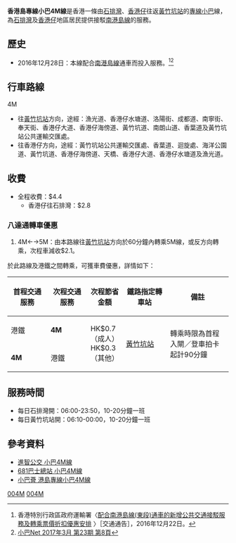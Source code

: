 {{公共汽車路線基礎資訊
|路線名稱=專線小巴4M線
|代表圖像=VD4446 Hong Kong Island 4M 14-01-2019.jpg
|代表圖像二=
|經營者=進智公交
|所屬車廠=
|路線用車=[[豐田Coaster|豐田Coaster]]<br>[[三菱Fuso_Rosa|三菱Fuso Rosa]]
|起點站=[[石排灣邨公共運輸交匯處|香港仔（石排灣）]]
|途經地點=[[香港仔|香港仔]][[南寧街小巴總站|南寧街小巴總站]]
|終點站=[[黃竹坑站|黃竹坑站]]
|路線性質=
|全程行駛里程=
|全程行車時間=10分鐘
|單程行車時間=
|服務時間=
|起點站服務時間=0600-2350
|終點站服務時間=0610-2400
|班次頻率=10-20分鐘一班
|全程收費=$4.4
|分段收費站點=
|回程分段收費站點=香港仔(金豐大廈)往石排灣：$2.5
|服務時間以外替代路線=香港島專線小巴N4C線
|主要競爭交通=[[城巴48線|城巴48線]]<br>[[新巴78線|新巴78線]]
|備註=
|走線圖=GM4MRtMap.png 
|走線圖說明=4M線的走線圖
}}
'''香港島專線小巴4M線'''是香港一條由[[石排灣邨公共運輸交匯處|石排灣]]、[[香港仔|香港仔]]往返[[黃竹坑站|黃竹坑站]]的[[專線小巴|專線小巴]]線，為[[石排灣_(香港仔)|石排灣]]及[[香港仔|香港仔]]地區居民提供接駁[[南港島線|南港島線]]的服務。

==歷史==
*2016年12月28日：本線配合[[南港島線|南港島線]]通車而投入服務。<ref>香港特別行政區政府運輸署〈[http://www.td.gov.hk/filemanager/tc/content_13/ta_chi%20(sile).pdf 配合南港島線(東段)通車的新增公共交通接駁服務及轉乘票價折扣優惠安排] {{Wayback|url=http://www.td.gov.hk/filemanager/tc/content_13/ta_chi%20(sile).pdf |date=20181026174314 }}〉［交通通告］，2016年12月22日。</ref><ref>[http://www.td.gov.hk/filemanager/en/content_1117/plbnet23.pdf 小巴Net 2017年3月 第23期 第8頁]</ref>
==行車路線==
;4M
*往[[黃竹坑站|黃竹坑站]]方向，途經：漁光道、香港仔水塘道、洛陽街、成都道、南寧街、奉天街、香港仔大道、香港仔海傍道、黃竹坑道、南朗山道、香葉道及黃竹坑站公共運輸交匯處。
*往香港仔方向，途經：黃竹坑站公共運輸交匯處、香葉道、迴旋處、海洋公園道、黃竹坑道、香港仔海傍道、天橋、香港仔大道、香港仔水塘道及漁光道。

==收費==
*全程收費：$4.4
**香港仔往石排灣：$2.8
{{fare-remarks|GMBSection1|fcs=Y}}

===八達通轉車優惠===
#4M←→5M：由本路線往[[黃竹坑站|黃竹坑站]]方向於60分鐘內轉乘5M線，或反方向轉乘，次程車減收$2.1。

於此路線及港鐵之間轉乘，可獲車費優惠，詳情如下：
{|class="wikitable" style="width:60%; text-align:center"
!width="18%"|首程交通服務
!width="18%"|次程交通服務
!width="16%"|次程節省金額
!width="20%"|鐵路指定轉車站
!width="28%"|備註
|-
|港鐵||'''4M'''||rowspan="2"|HK$0.7（成人）<br>HK$0.3（其他）||rowspan="2"|[[黃竹坑站|黃竹坑站]]||rowspan="2"|轉乘時限為首程入閘／登車拍卡起計90分鐘
|-
|'''4M'''||港鐵
|}

==服務時間==
*每日石排灣開：06:00-23:50，10-20分鐘一班
*每日黃竹坑站開：06:10-00:00，10-20分鐘一班

==參考資料==
{{reflist}}
*[http://www.amspt.com/jdownloads/Route/HK%20Island/4M.pdf 進智公交 小巴4M線]
*[http://www.681busterminal.com/version2/index.php?fi=a811&id=558&vid=4 681巴士總站 小巴4M線]
*[http://www.16seats.net/chi/gmb/gh_4m.html 小巴薈 港島專線小巴4M線]

{{進智公交}}{{香港南區小巴路線列表}}

[[Category:香港島小巴路線|004M]]
[[Category:南區小巴路線_(香港)|004M]]